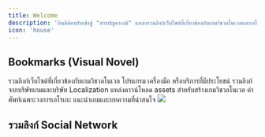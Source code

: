 ```yaml
---
title: Welcome
description: 'ยินดีต้อนรับเข้าสู่ "สารบัญคางามิ" แหล่งรวมลิงก์เว็บไซต์ที่เกี่ยวข้องกับเกมวิชวลโนเวลและเอโรเกะ'
icon: 'house'
---
```


## Bookmarks (Visual Novel)

<CardGroup cols={2}>
  <Card
    title="General"
    icon="circle-1"
    color="#ED6D9C"
    href="/visualnovel/general"
  >
   รวมลิงก์เว็บไซต์ที่เกี่ยวข้องกับเกมวิชวลโนเวล
  </Card>
  <Card
    title="Tools"
    icon="circle-2"
    color="#EFA999"
    href="/visualnovel/tools"
  >
    โปรแกรม เครื่องมือ หรือบริการที่มีประโยชน์
  </Card>
  <Card
    title="Official Links"
    icon="circle-3"
    color="#F5ED98"
    href="/visualnovel/official"
    >
    รวมลิงก์จากบริษัทเกมและบริษัท Localization
  </Card>
  <Card
  title="Free Assets"
  icon="circle-4"
  color="#4FEC8A"
  href="/visualnovel/assets"
  >
  แหล่งดาวน์โหลด assets สำหรับสร้างเกมวิชวลโนเวล
  </Card>
  <Card
    title="Terminology"
    icon="circle-5"
    color="#5FB1F1"
    href="/visualnovel/terminology"
  >
  คำศัพท์เฉพาะวงการเอโรเกะ
  </Card>
    <Card
    title="Article"
    icon="circle-6"
    color="#8879F1"
    href="/visualnovel/article"
  >
  แนะนำเกมและบทความที่น่าสนใจ
  </Card>
</CardGroup>


<Frame caption="สารบัญคางามิ (docs.coregamehd.com)">
  <img src="/images/koyomi.jpg" />
</Frame>

## รวมลิงก์ Social Network

<CardGroup cols={2}>
  <Card
    title="Facebook"
    icon="facebook"
    href="/visualnovel/socialnetwork/facebook"
  >
  </Card>
  <Card
    title="Discord"
    icon="discord"
    href="/visualnovel/socialnetwork/discord"
  >
  </Card>
  <Card
    title="Youtube"
    icon="youtube"
    href="/visualnovel/socialnetwork/youtube"
  >
  </Card>
  <Card
    title="Blog"
    icon="stars"
    href="/visualnovel/socialnetwork/blog"
  >
  </Card>
</CardGroup>
